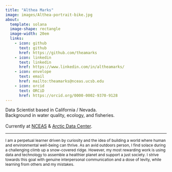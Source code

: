 ```yaml
---
title: "Althea Marks"
image: images/Althea-portrait-bike.jpg
about: 
  template: solana
  image-shape: rectangle
  image-width: 20em
  links: 
    - icon: github 
      text: github
      href: https://github.com/theamarks
    - icon: linkedin
      text: linkedin
      href: https://www.linkedin.com/in/altheamarks/
    - icon: envelope
      text: email
      href: mailto:theamarks@nceas.ucsb.edu 
    - icon: orcid
      text: ORCiD
      href: https://orcid.org/0000-0002-9370-9128
---
```


Data Scientist based in California / Nevada.
\
Background in water quality, ecology, and fisheries.
\
\
Currently at [NCEAS](https://www.nceas.ucsb.edu/) & [Arctic Data Center](https://arcticdata.io/).

------------------------------------------------------------------------

<span style = 'font-size: 85%;'>I am a perpetual learner driven by curiosity and the idea of building a world where human and environmental well-being can thrive. As an avid outdoors person, I find solace during a challenging climb up a snow-covered ridge. However, my most rewarding work is using data and technology to assemble a healthier planet and support a just society. I strive towards this goal with genuine interpersonal communication and a dose of levity, while learning from others and my mistakes.</span>









